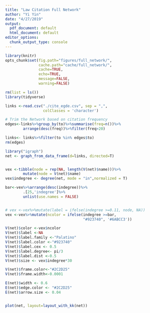 ```yaml
---
title: "Law Citation Full Network"
author: "Yi Yin"
date: "4/27/2019"
output:
  pdf_document: default
  html_document: default
editor_options:
  chunk_output_type: console
---
```


```r
library(knitr)
opts_chunk$set(fig.path="figures/full_network/",
               cache.path="cache/full_network/",
               cache=TRUE,
               echo=TRUE,
               message=FALSE,
               warning=FALSE)  
```  


```r
rm(list = ls())
library(tidyverse)
```


```r
links <-read.csv("./cite_egde.csv", sep = ",", 
                 colClasses = 'character')

# Trim the Network based on citation frequency
edges<-links%>%group_by(to)%>%summarise(freq=n())%>%
        arrange(desc(freq))%>%filter(freq>20)

links<- links%>%filter(to %in% edges$to)
rm(edges)
```


```r
library("igraph")
net <- graph_from_data_frame(d=links, directed=T)


vex <-tibble(node = rep(NA, length(V(net)$name)))%>%
        mutate(node = V(net)$name)
vex$indegree <- degree(net, mode = "in",normalized = T)

bar<-vex%>%arrange(desc(indegree))%>%
        .[25,'indegree']%>%
        unlist(use.names = FALSE)


# vex <-vex%>%mutate(label = ifelse(indegree >=0.11, node, NA))
vex <-vex%>%mutate(ncolor = ifelse(indegree >=bar, 
                                   "#923740", '#6ABCC3'))

V(net)$color <-vex$ncolor
V(net)$label <-NA
V(net)$label.family <-"Palatino"
V(net)$label.color <-"#923740"
V(net)$label.cex <- 0.5
V(net)$label.degree<- pi/3
V(net)$label.dist <-0.5
V(net)$size <- vex$indegree*30

V(net)$frame.color<-"#2C2D25"
V(net)$frame.width<-0.0001

E(net)$width <- 0.6
E(net)$edge.color <- "#2C2D25"
E(net)$arrow.size <- 0.04


plot(net, layout=layout_with_kk(net))

```



